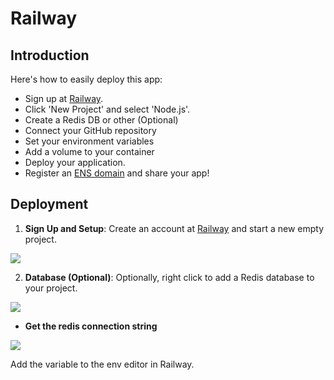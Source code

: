 # Railway

## Introduction

Here's how to easily deploy this app:

- Sign up at [Railway](https://railway.app/).
- Click 'New Project' and select 'Node.js'.
- Create a Redis DB or other (Optional)
- Connect your GitHub repository
- Set your environment variables
- Add a volume to your container
- Deploy your application.
- Register an [ENS domain](https://ens.domains/) and share your app!

## Deployment

1. **Sign Up and Setup**: Create an account at [Railway](https://railway.app/) and start a new empty project.

![](/img/railway/2.png)

2. **Database (Optional)**: Optionally, right click to add a Redis database to your project.

![](/img/railway/3.png)

- **Get the redis connection string**

![](/img/railway/6.gif)

Add the variable to the env editor in Railway.
